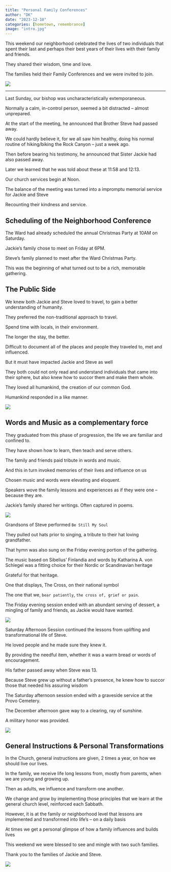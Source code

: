 ```yaml
---
title: "Personal Family Conferences"
author: "DK"
date: "2023-12-10"
categories: [hometown, remembrance]
image: "intro.jpg"
---
```


This weekend our neighborhood celebrated the lives of two individuals that spent their last and perhaps their best years of their lives with their family and friends.

They shared their wisdom, time and love.

The families held their Family Conferences and we were invited to join.

![](main.jpeg)

---

Last Sunday, our bishop was uncharacteristically extemporaneous.

Normally a calm, in-control person, seemed a bit distracted -- almost unprepared.

At the start of the meeting, he announced that Brother Steve had passed away.

We could hardly believe it, for we all saw him healthy, doing his normal routine of hiking/biking the Rock Canyon -- just a week ago.

Then before bearing his testimony, he announced that Sister Jackie had also passed away.

Later we learned that he was told about these at 11:58 and 12:13.

Our church services begin at Noon.

The balance of the meeting was turned into a impromptu memorial service for Jackie and Steve

Recounting their kindness and service.

## Scheduling of the Neighborhood Conference

The Ward had already scheduled the annual Christmas Party at 10AM on Saturday.

Jackie's family chose to meet on Friday at 6PM.

Steve's family planned to meet after the Ward Christmas Party.

This was the beginning of what turned out to be a rich, memorable gathering.

## The Public Side

We knew both Jackie and Steve loved to travel, to  gain a better understanding of humanity.

They preferred the non-traditional approach to travel.

Spend time with locals, in their environment.

The longer the stay, the better.

Difficult to document all of the places and people they traveled to, met and influenced.

But it must have impacted Jackie and Steve as well

They both could not only read and understand individuals that came into their sphere, but also knew how to succor them and make them whole.

They loved all humankind, the creation of our common God.

Humankind responded in a like manner.

![](main3.jpeg)

## Words and Music as a complementary force

They graduated from this phase of progression, the life we are familiar and confined to.

They have shown how to learn, then teach and serve others.

The family and friends paid tribute in words and music.

And this in turn invoked memories of their lives and influence on us

Chosen music and words were elevating and eloquent.

Speakers wove the family lessons and experiences as if they were one -- because they are.

Jackie's family shared her writings.
Often captured in poems.

![](poem.jpg)

Grandsons of Steve performed `Be Still My Soul`

They pulled out hats prior to singing, a tribute to their hat loving grandfather.

That hymn was also sung on the Friday evening portion of the gathering.

The music based on Sibelius' Finlandia and words by  Katharina A. von Schlegel was a fitting choice for their Nordic or Scandinavian heritage

Grateful for that heritage.

One that displays, The Cross, on their national symbol

The one that we, `bear patiently`, `the cross of, grief or pain`.

The Friday evening session ended with an abundant serving of dessert, a mingling of family and friends, as Jackie would have wanted.

![](main2.jpeg)

Saturday Afternoon Session continued the lessons from uplifting and transformational life of Steve.

He loved people and he made sure they knew it.

By providing the needful item, whether it was a warm bread or words of encouragement.

His father passed away when Steve was 13.

Because Steve grew up without a father's presence, he knew how to succor those that needed his assuring wisdom

The Saturday afternoon session ended with a graveside service at the Provo Cemetery.

The December afternoon gave way to a clearing, ray of sunshine.

A military honor was provided.

![](flag.jpg)

## General Instructions & Personal Transformations

In the Church, general instructions are given, 2 times a year, on how we should live our lives.

In the family, we receive life long lessons from, mostly from parents, when we are young and growing up.

Then as adults, we influence and transform one another.

We change and grow by implementing those principles that we learn at the general church level, reinforced each Sabbath.

However, it is at the family or neighborhood level that lessons are implemented and transformed into life's -- on a daily basis

At times we get a personal glimpse of how a family influences and builds lives

This weekend we were blessed to see and mingle with two such families.

Thank you to the families of Jackie and Steve.

![](ray.jpeg)